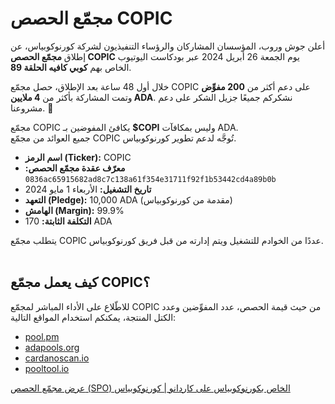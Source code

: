 # مجمّع الحصص COPIC  

أعلن جوش وروب، المؤسسان المشاركان والرؤساء التنفيذيون لشركة كورنوكوبياس، عن إطلاق **مجمّع الحصص COPIC** يوم الجمعة 26 أبريل 2024 عبر بودكاست اليوتيوب الخاص بهم **كوبي كافيه الحلقة 89**.  

<div className="note-box success">
  خلال أول 48 ساعة بعد الإطلاق، حصل مجمّع COPIC على دعم أكثر من <b>200 مفوِّض</b> وتمت المشاركة بأكثر من <b>4 ملايين ADA</b>.  
  نشكركم جميعًا جزيل الشكر على دعم مشروعنا. 💚
</div>  

مجمّع COPIC يكافئ المفوضين بـ **$COPI** وليس بمكافآت ADA.  
جميع العوائد من مجمّع COPIC تُوجَّه لدعم تطوير كورنوكوبياس.  

- **اسم الرمز (Ticker):** COPIC  
- **معرّف عقدة مجمّع الحصص:** `0836ac65915682ad8c7c138a61f354e31711f92f1b53442cd4a89b0b`  
- **تاريخ التشغيل:** الأربعاء 1 مايو 2024  
- **التعهد (Pledge):** 10,000 ADA (مقدمة من كورنوكوبياس)  
- **الهامش (Margin):** ‎99.9%‎  
- **التكلفة الثابتة:** 170 ADA  

<div className="note-box">
  يتطلب مجمّع COPIC عددًا من الخوادم للتشغيل ويتم إدارته من قبل فريق كورنوكوبياس.
</div>  

</br>

## كيف يعمل مجمّع COPIC؟  

للاطّلاع على الأداء المباشر لمجمّع COPIC من حيث قيمة الحصص، عدد المفوِّضين وعدد الكتل المنتجة، يمكنكم استخدام المواقع التالية:  

- [pool.pm](https://pool.pm/dda4bc64e339336e3f7bc158177df0c71dc760ff11cb8b0651b3ece4)  
- [adapools.org](https://adapools.org/pool/dda4bc64e339336e3f7bc158177df0c71dc760ff11cb8b0651b3ece4)  
- [cardanoscan.io](https://cardanoscan.io/pools)  
- [pooltool.io](https://pooltool.io/)  

<div className="note-box info">
  <a href="https://cornucopias.io/blog/cornucopias-spo?utm_source=blog&utm_medium=social&utm_campaign=SPO&utm_content=read%20more&utm_term=copi">
    عرض مجمّع الحصص (SPO) الخاص بكورنوكوبياس على كاردانو | كورنوكوبياس
  </a>
</div>
